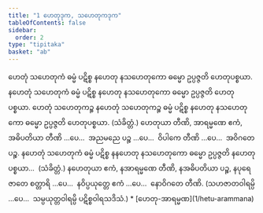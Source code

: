 ```yaml
---
title: "1 ဟေတုဒုက, သဟေတုကဒုက"
tableOfContents: false
sidebar:
  order: 2
type: "tipitaka"
basket: "ab"
---
```



<DynamicBreadcrumb />

<Division number="1">

<Paragraph number="2">
ဟေတုံ သဟေတုကံ ဓမ္မံ ပဋိစ္စ နဟေတု နသဟေတုကော ဓမ္မော ဥပ္ပဇ္ဇတိ ဟေတုပစ္စယာ. နဟေတုံ သဟေတုကံ ဓမ္မံ ပဋိစ္စ နဟေတု နသဟေတုကော ဓမ္မော ဥပ္ပဇ္ဇတိ ဟေတုပစ္စယာ.

</Paragraph>

<Paragraph number="3">
ဟေတုံ သဟေတုကဉ္စ နဟေတုံ သဟေတုကဉ္စ ဓမ္မံ ပဋိစ္စ နဟေတု နသဟေတုကော ဓမ္မော ဥပ္ပဇ္ဇတိ ဟေတုပစ္စယာ. (သံခိတ္တံ.)

</Paragraph>

<Paragraph number="4">
ဟေတုယာ တီဏိ, အာရမ္မဏေ ဧကံ, အဓိပတိယာ တီဏိ …ပေ…  အညမညေ ပဉ္စ …ပေ…  ဝိပါကေ တီဏိ …ပေ…  အဝိဂတေ ပဉ္စ.

</Paragraph>

</Division>
<Division number="2">

<Paragraph number="5">
နဟေတုံ သဟေတုကံ ဓမ္မံ ပဋိစ္စ နနဟေတု နသဟေတုကော ဓမ္မော ဥပ္ပဇ္ဇတိ နဟေတုပစ္စယာ…  (သံခိတ္တံ.)

</Paragraph>

<Paragraph number="6">
နဟေတုယာ ဧကံ, နအာရမ္မဏေ တီဏိ, နအဓိပတိယာ ပဉ္စ, နပုရေဇာတေ စတ္တာရိ …ပေ…  နဝိပ္ပယုတ္တေ ဧကံ …ပေ…  နောဝိဂတေ တီဏိ.

</Paragraph>

<Paragraph number="7">
(သဟဇာတဝါရမ္ပိ …ပေ…  သမ္ပယုတ္တဝါရမ္ပိ ပဋိစ္စဝါရသဒိသံ.)

</Paragraph>
</Division>

<TableOfContents>
* [ဟေတု-အာရမ္မဏ](1/hetu-arammana)
</TableOfContents>